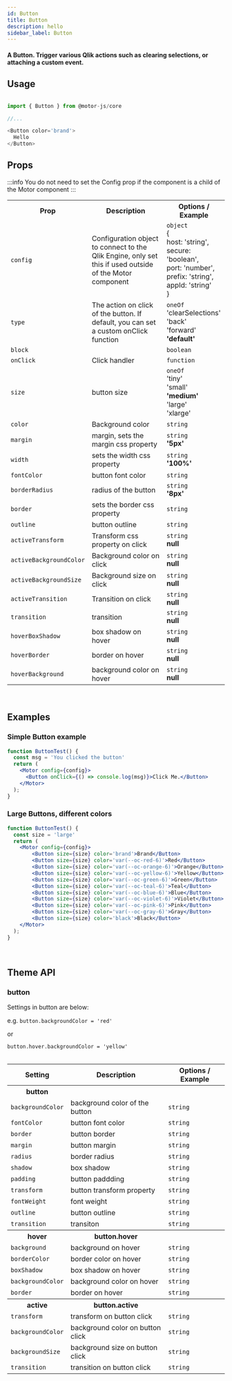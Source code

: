 ```yaml
---
id: Button
title: Button
description: hello
sidebar_label: Button
---
```


#### A Button. Trigger various Qlik actions such as clearing selections, or attaching a custom event.

## Usage

```javascript

import { Button } from @motor-js/core

//...

<Button color='brand'>
  Hello
</Button>

```

## Props

:::info
You do not need to set the Config prop if the component is a child of the Motor component
:::

<table>
  <tr>
    <th>Prop</th>
    <th>Description</th>
    <th>Options / Example</th>
  </tr>
  <tr>
    <td>
      <code>config</code>
    </td>
    <td>
      Configuration object to connect to the Qlik Engine, only set this if used
      outside of the Motor component
    </td>
    <td>
      <code>object</code>
      <br />
      &#123;
      <br />
      host&#58; 'string',
      <br />
      secure&#58; 'boolean',
      <br />
      port&#58; 'number',
      <br />
      prefix&#58; 'string',
      <br />
      appId&#58; 'string'
      <br />
      &#125;
    </td>
  </tr>
  <tr>
    <td>
      <code>type</code>
    </td>
    <td>
      The action on click of the button. If default, you can set a custom
      onClick function
    </td>
    <td>
      <code>oneOf</code>
      <br />
      'clearSelections'
      <br />
      'back'
      <br />
      'forward'
      <br />
      <b>'default'</b>
    </td>
  </tr>
  <tr>
    <td>
      <code>block</code>
    </td>
    <td></td>
    <td><code>boolean</code></td>
  </tr>
  <tr>
    <td>
      <code>onClick</code>
    </td>
    <td>Click handler</td>
    <td><code>function</code></td>
  </tr>
  <tr>
    <td>
      <code>size</code>
    </td>
    <td>button size</td>
    <td>
      <code>oneOf</code>
      <br />
      'tiny'
      <br />
      'small'
      <br />
      <b>'medium'</b>
      <br />
      'large'
      <br />
      'xlarge'
    </td>
  </tr>
  <tr>
    <td>
      <code>color</code>
    </td>
    <td>Background color</td>
    <td><code>string</code></td>
  </tr>
  <tr>
    <td>
      <code>margin</code>
    </td>
    <td>margin, sets the margin css property</td>
    <td>
      <code>string</code>
      <br /> <b>'5px'</b>
    </td>
  </tr>
  <tr>
    <td>
      <code>width</code>
    </td>
    <td>sets the width css property</td>
    <td>
      <code>string</code>
      <br /> <b>'100%'</b>
    </td>
  </tr>
  <tr>
    <td>
      <code>fontColor</code>
    </td>
    <td>button font color</td>
    <td><code>string</code></td>
  </tr>
  <tr>
    <td>
      <code>borderRadius</code>
    </td>
    <td>radius of the button</td>
    <td>
      <code>string</code>
      <br /> <b>'8px'</b>
    </td>
  </tr>
  <tr>
    <td>
      <code>border</code>
    </td>
    <td>sets the border css property</td>
    <td><code>string</code></td>
  </tr>
  <tr>
    <td>
      <code>outline</code>
    </td>
    <td>button outline</td>
    <td><code>string</code></td>
  </tr>
  <tr>
    <td>
      <code>activeTransform</code>
    </td>
    <td>Transform css property on click</td>
    <td>
      <code>string</code>
      <br /> <b>null</b>
    </td>
  </tr>
  <tr>
    <td>
      <code>activeBackgroundColor</code>
    </td>
    <td>Background color on click</td>
    <td>
      <code>string</code>
      <br /> <b>null</b>
    </td>
  </tr>
  <tr>
    <td>
      <code>activeBackgroundSize</code>
    </td>
    <td>Background size on click</td>
    <td>
      <code>string</code>
      <br />
      <b>null</b>
    </td>
  </tr>
  <tr>
    <td>
      <code>activeTransition</code>
    </td>
    <td>Transition on click</td>
    <td>
      <code>string</code>
      <br /> <b>null</b>
    </td>
  </tr>
  <tr>
    <td>
      <code>transition</code>
    </td>
    <td>transition</td>
    <td>
      <code>string</code>
      <br />
      <b>null</b>
    </td>
  </tr>
  <tr>
    <td>
      <code>hoverBoxShadow</code>
    </td>
    <td>box shadow on hover</td>
    <td>
      <code>string</code>
      <br />
      <b>null</b>
    </td>
  </tr>
  <tr>
    <td>
      <code>hoverBorder</code>
    </td>
    <td>border on hover</td>
    <td>
      <code>string</code>
      <br />
      <b>null</b>
    </td>
  </tr>
  <tr>
    <td>
      <code>hoverBackground</code>
    </td>
    <td>background color on hover</td>
    <td>
      <code>string</code>
      <br />
      <b>null</b>
    </td>
  </tr>
</table>

<br />

## Examples

### Simple Button example

```jsx
function ButtonTest() {
  const msg = 'You clicked the button'
  return (
    <Motor config={config}>
      <Button onClick={() => console.log(msg)}>Click Me.</Button>
    </Motor>
  );
}
```

### Large Buttons, different colors

```jsx
function ButtonTest() {
  const size = 'large'
  return (
    <Motor config={config}>
        <Button size={size} color='brand'>Brand</Button>
        <Button size={size} color='var(--oc-red-6)'>Red</Button>
        <Button size={size} color='var(--oc-orange-6)'>Orange</Button>
        <Button size={size} color='var(--oc-yellow-6)'>Yellow</Button>
        <Button size={size} color='var(--oc-green-6)'>Green</Button>
        <Button size={size} color='var(--oc-teal-6)'>Teal</Button>
        <Button size={size} color='var(--oc-blue-6)'>Blue</Button>
        <Button size={size} color='var(--oc-violet-6)'>Violet</Button>
        <Button size={size} color='var(--oc-pink-6)'>Pink</Button>
        <Button size={size} color='var(--oc-gray-6)'>Gray</Button>
        <Button size={size} color='black'>Black</Button>
    </Motor>
  );
}
```

<br />

## Theme API

### button

Settings in button are below:

e.g. <code>button.backgroundColor = 'red'</code>

or

<code>button.hover.backgroundColor = 'yellow'</code>
<br />
<br />

<table>
  <tr>
    <th>Setting</th>
    <th>Description</th>
    <th>Options / Example</th>
  </tr>
  <tr>
    <th>button</th>
    <th></th>
    <th></th>
  </tr>
  <tr>
    <td>
      <code>backgroundColor</code>
    </td>
    <td>background color of the button</td>
    <td>
      <code>string</code>
    </td>
  </tr>
  <tr>
    <td>
      <code>fontColor</code>
    </td>
    <td>button font color</td>
    <td>
      <code>string</code>
    </td>
  </tr>
  <tr>
    <td>
      <code>border</code>
    </td>
    <td>button border </td>
    <td>
      <code>string</code>
    </td>
  </tr>
  <tr>
    <td>
      <code>margin</code>
    </td>
    <td>button margin</td>
    <td>
      <code>string</code>
    </td>
  </tr>
  <tr>
    <td>
      <code>radius</code>
    </td>
    <td>border radius</td>
    <td>
      <code>string</code>
    </td>
  </tr>
  <tr>
    <td>
      <code>shadow</code>
    </td>
    <td>box shadow</td>
    <td>
      <code>string</code>
    </td>
  </tr>
  <tr>
    <td>
      <code>padding</code>
    </td>
    <td>button paddding</td>
    <td>
      <code>string</code>
    </td>
  </tr>
  <tr>
    <td>
      <code>transform</code>
    </td>
    <td>button transform property</td>
    <td>
      <code>string</code>
    </td>
  </tr>
  <tr>
    <td>
      <code>fontWeight</code>
    </td>
    <td>font weight</td>
    <td>
      <code>string</code>
    </td>
  </tr>
  <tr>
    <td>
      <code>outline</code>
    </td>
    <td>button outline</td>
    <td>
      <code>string</code>
    </td>
  </tr>
  <tr>
    <td>
      <code>transition</code>
    </td>
    <td>transiton</td>
    <td>
      <code>string</code>
    </td>
  </tr>
  <tr>
    <th>hover</th>
    <th>button.hover</th>
    <th></th>
  </tr>
<tr>
    <td>
      <code>background</code>
    </td>
    <td>background on hover</td>
    <td>
      <code>string</code>
    </td>
  </tr>
  <tr>
    <td>
      <code>borderColor</code>
    </td>
    <td>border color on hover</td>
    <td>
      <code>string</code>
    </td>
  </tr>
  <tr>
    <td>
      <code>boxShadow</code>
    </td>
    <td>box shadow on hover</td>
    <td>
      <code>string</code>
    </td>
  </tr>
  <tr>
    <td>
      <code>backgroundColor</code>
    </td>
    <td>background color on hover</td>
    <td>
      <code>string</code>
    </td>
  </tr>
  <tr>
    <td>
      <code>border</code>
    </td>
    <td>border on hover</td>
    <td>
      <code>string</code>
    </td>
  </tr>
  <tr>
    <th>active</th>
    <th>button.active</th>
    <th></th>
  </tr>
<tr>
    <td>
      <code>transform</code>
    </td>
    <td>transform on button click</td>
    <td>
      <code>string</code>
    </td>
  </tr>
  <tr>
    <td>
      <code>backgroundColor</code>
    </td>
    <td>background color on button click</td>
    <td>
      <code>string</code>
    </td>
  </tr>
  <tr>
    <td>
      <code>backgroundSize</code>
    </td>
    <td>background size on button click</td>
    <td>
      <code>string</code>
    </td>
  </tr>
  <tr>
    <td>
      <code>transition</code>
    </td>
    <td>transition on button click</td>
    <td>
      <code>string</code>
    </td>
  </tr>
</table>

